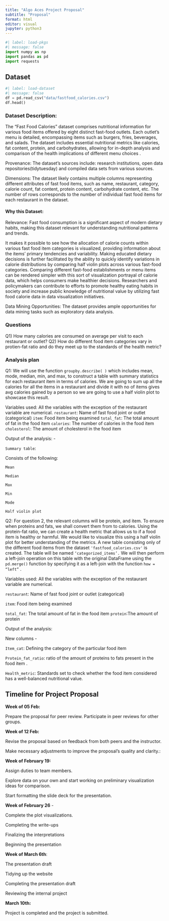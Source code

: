 ```yaml
---
title: "Algo Aces Project Proposal"
subtitle: "Proposal"
format: html
editor: visual
jupyter: python3
---
```


```python
#| label: load-pkgs
#| message: false
import numpy as np
import pandas as pd
import requests
```

## Dataset

```python
#| label: load-dataset
#| message: false
df = pd.read_csv("data/fastfood_calories.csv")
df.head()


```

### Dataset Description:

The "Fast Food Calories" dataset comprises nutritional information for various food items offered by eight distinct fast-food outlets. Each outlet's menu is detailed, encompassing items such as burgers, fries, beverages, and salads. The dataset includes essential nutritional metrics like calories, fat content, protein, and carbohydrates, allowing for in-depth analysis and comparison of the health implications of different menu choices .

Provenance: The dataset's sources include: research institutions, open data repositories(tidytuesday) and compiled data sets from various sources.

Dimensions: The dataset likely contains multiple columns representing different attributes of fast food items, such as name, restaurant, category, calorie count, fat content, protein content, carbohydrate content, etc. The number of rows corresponds to the number of individual fast food items for each restaurant in the dataset.

#### **Why this Dataset:**

Relevance: Fast food consumption is a significant aspect of modern dietary habits, making this dataset relevant for understanding nutritional patterns and trends.

It makes it possible to see how the allocation of calorie counts within various fast food item categories is visualized, providing information about the items' primary tendencies and variability. Making educated dietary decisions is further facilitated by the ability to quickly identify variations in calorie distributions by comparing half violin plots across various fast-food categories. Comparing different fast-food establishments or menu items can be rendered simpler with this sort of visualization portrayal of calorie data, which helps consumers make healthier decisions. Researchers and policymakers can contribute to efforts to promote healthy eating habits in society and increase public knowledge of nutritional value by utilizing fast food calorie data in data visualization initiatives.

Data Mining Opportunities: The dataset provides ample opportunities for data mining tasks such as exploratory data analysis.

### Questions

Q1) How many calories are consumed on average per visit to each restaurant or outlet? 
Q2) How do different food item categories vary in protien-fat ratio and do they meet up to the standards of the health metric?

### Analysis plan

Q1: We will use the function `groupby.describe( )` which includes mean, mode, median, min, and max, to construct a table with summary statistics for each restaurant item in terms of calories. We are going to sum up all the calories for all the items in a restaurant and divide it with no of items gives avg calories gained by a person so we are going to use a half violin plot to showcase this result.

Variables used: All the variables with the exception of the restaurant variable are numerical. `restaurant`: Name of fast food joint or outlet (categorical) `item`: Food item being examined `total_fat`: The total amount of fat in the food item `calories`: The number of calories in the food item `cholesterol`: The amount of cholesterol in the food item

Output of the analysis: -

`Summary table`:

Consists of the following:

`Mean`

`Median`

`Max`

`Min`

`Mode`

`Half violin plot`

Q2: For question 2, the relevant columns will be protein, and item. To ensure when proteins and fats, we shall convert them from to calories. Using the protein-fat ratio, we can create a health metric that allows us to if a food item is healthy or harmful. We would like to visualize this using a half violin plot for better understanding of the metrics. A new table consisting only of the different food items from the dataset `'fastfood_calories.csv'` is created. The table will be named `‘categorized_items’.` We will then perform a left-join operation on this table with the original DataFrame using the `pd.merge()` function by specifying it as a left-join with the function `how = “left”` .

Variables used: All the variables with the exception of the restaurant variable are numerical.

`restaurant`: Name of fast food joint or outlet (categorical)

`item`: Food item being examined

`total_fat`: The total amount of fat in the food item `protein`:The amount of protein

Output of the analysis:

New columns -

`Item_cat`: Defining the category of the particular food item

`Protein_fat_ratio`: ratio of the amount of proteins to fats present in the food item .

`Health_metric`: Standards set to check whether the food item considered has a well-balanced nutritional value.

## Timeline for Project Proposal

**Week of 05 Feb:**

Prepare the proposal for peer review. Participate in peer reviews for other groups.

**Week of 12 Feb:**

Revise the proposal based on feedback from both peers and the instructor.

Make necessary adjustments to improve the proposal's quality and clarity.:

**Week of February 19:**

Assign duties to team members.

Explore data on your own and start working on preliminary visualization ideas for comparison.

Start formatting the slide deck for the presentation.

**Week of February 26** -

Complete the plot visualizations.

Completing the write-ups

Finalizing the interpretations

Beginning the presentation

**Week of March 6th**:

The presentation draft

Tidying up the website

⁠Completing the presentation draft ⁠

Reviewing the internal project

**March 10th:**

Project is completed and the project is submitted.
